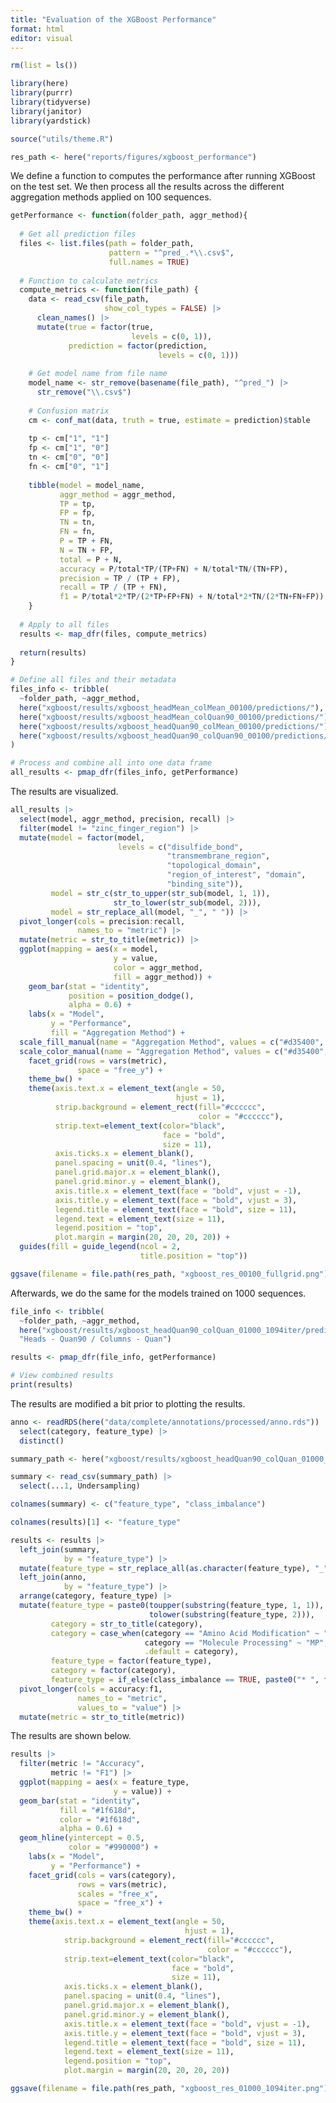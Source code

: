 ```yaml
---
title: "Evaluation of the XGBoost Performance"
format: html
editor: visual
---
```


```r
rm(list = ls())

library(here)
library(purrr)
library(tidyverse)
library(janitor)
library(yardstick)

source("utils/theme.R")

res_path <- here("reports/figures/xgboost_performance")
```

We define a function to computes the performance after running XGBoost on the test set. We then process all the results across the different aggregation methods applied on 100 sequences.

```r
getPerformance <- function(folder_path, aggr_method){
  
  # Get all prediction files
  files <- list.files(path = folder_path, 
                      pattern = "^pred_.*\\.csv$", 
                      full.names = TRUE)
  
  # Function to calculate metrics
  compute_metrics <- function(file_path) {
    data <- read_csv(file_path,
                     show_col_types = FALSE) |>
      clean_names() |>
      mutate(true = factor(true,
                           levels = c(0, 1)),
             prediction = factor(prediction,
                                 levels = c(0, 1)))
    
    # Get model name from file name
    model_name <- str_remove(basename(file_path), "^pred_") |>
      str_remove("\\.csv$")
  
    # Confusion matrix
    cm <- conf_mat(data, truth = true, estimate = prediction)$table 
    
    tp <- cm["1", "1"]
    fp <- cm["1", "0"]
    tn <- cm["0", "0"]
    fn <- cm["0", "1"]
  
    tibble(model = model_name,
           aggr_method = aggr_method,
           TP = tp,
           FP = fp,
           TN = tn,
           FN = fn,
           P = TP + FN,
           N = TN + FP,
           total = P + N,
           accuracy = P/total*TP/(TP+FN) + N/total*TN/(TN+FP),
           precision = TP / (TP + FP),
           recall = TP / (TP + FN),
           f1 = P/total*2*TP/(2*TP+FP+FN) + N/total*2*TN/(2*TN+FN+FP))
    }
  
  # Apply to all files
  results <- map_dfr(files, compute_metrics)
  
  return(results)
}

# Define all files and their metadata
files_info <- tribble(
  ~folder_path, ~aggr_method,
  here("xgboost/results/xgboost_headMean_colMean_00100/predictions/"), "Heads - Mean / Columns - Mean",
  here("xgboost/results/xgboost_headMean_colQuan90_00100/predictions/"), "Heads - Mean / Columns - Quan90",
  here("xgboost/results/xgboost_headQuan90_colMean_00100/predictions/"), "Heads - Quan90 / Columns - Mean",
  here("xgboost/results/xgboost_headQuan90_colQuan90_00100/predictions/"), "Heads - Quan90 / Columns - Quan90"
)

# Process and combine all into one data frame
all_results <- pmap_dfr(files_info, getPerformance)
```

The results are visualized.

```r
all_results |>
  select(model, aggr_method, precision, recall) |>
  filter(model != "zinc_finger_region") |>
  mutate(model = factor(model,
                        levels = c("disulfide_bond", 
                                   "transmembrane_region", 
                                   "topological_domain", 
                                   "region_of_interest", "domain", 
                                   "binding_site")),
         model = str_c(str_to_upper(str_sub(model, 1, 1)),
                       str_to_lower(str_sub(model, 2))),
         model = str_replace_all(model, "_", " ")) |>
  pivot_longer(cols = precision:recall,
               names_to = "metric") |>
  mutate(metric = str_to_title(metric)) |>
  ggplot(mapping = aes(x = model,
                       y = value,
                       color = aggr_method,
                       fill = aggr_method)) +
    geom_bar(stat = "identity",
             position = position_dodge(),
             alpha = 0.6) +
    labs(x = "Model",
         y = "Performance",
         fill = "Aggregation Method") + 
  scale_fill_manual(name = "Aggregation Method", values = c("#d35400", "#990000", "#2980b9", "#1f618d")) +
  scale_color_manual(name = "Aggregation Method", values = c("#d35400", "#990000", "#2980b9", "#1f618d")) + 
    facet_grid(rows = vars(metric),
               space = "free_y") +
    theme_bw() + 
    theme(axis.text.x = element_text(angle = 50, 
                                     hjust = 1),
          strip.background = element_rect(fill="#cccccc", 
                                          color = "#cccccc"),
          strip.text=element_text(color="black", 
                                  face = "bold",
                                  size = 11),
          axis.ticks.x = element_blank(),
          panel.spacing = unit(0.4, "lines"),
          panel.grid.major.x = element_blank(),
          panel.grid.minor.y = element_blank(),
          axis.title.x = element_text(face = "bold", vjust = -1),
          axis.title.y = element_text(face = "bold", vjust = 3),
          legend.title = element_text(face = "bold", size = 11),
          legend.text = element_text(size = 11),
          legend.position = "top",
          plot.margin = margin(20, 20, 20, 20)) +
  guides(fill = guide_legend(ncol = 2,
                             title.position = "top"))

ggsave(filename = file.path(res_path, "xgboost_res_00100_fullgrid.png"), width = 7, height = 6, dpi = 300)
```

Afterwards, we do the same for the models trained on 1000 sequences.

```r
file_info <- tribble(
  ~folder_path, ~aggr_method,
  here("xgboost/results/xgboost_headQuan90_colQuan_01000_1094iter/predictions/"),
  "Heads - Quan90 / Columns - Quan")

results <- pmap_dfr(file_info, getPerformance)

# View combined results
print(results)
```

The results are modified a bit prior to plotting the results.

```r
anno <- readRDS(here("data/complete/annotations/processed/anno.rds")) |>
  select(category, feature_type) |>
  distinct() 

summary_path <- here("xgboost/results/xgboost_headQuan90_colQuan_01000_1094iter/summary/model_comparison_results.csv")

summary <- read_csv(summary_path) |>
  select(...1, Undersampling)

colnames(summary) <- c("feature_type", "class_imbalance")

colnames(results)[1] <- "feature_type"

results <- results |>
  left_join(summary,
            by = "feature_type") |>
  mutate(feature_type = str_replace_all(as.character(feature_type), "_", " ")) |>
  left_join(anno,
            by = "feature_type") |>
  arrange(category, feature_type) |>
  mutate(feature_type = paste0(toupper(substring(feature_type, 1, 1)),
                               tolower(substring(feature_type, 2))),
         category = str_to_title(category),
         category = case_when(category == "Amino Acid Modification" ~ "AAM",
                              category == "Molecule Processing" ~ "MP",
                              .default = category),
         feature_type = factor(feature_type),
         category = factor(category),
         feature_type = if_else(class_imbalance == TRUE, paste0("* ", feature_type), as.character(feature_type))) |>
  pivot_longer(cols = accuracy:f1,
               names_to = "metric",
               values_to = "value") |>
  mutate(metric = str_to_title(metric))
```

The results are shown below.

```r
results |>
  filter(metric != "Accuracy",
         metric != "F1") |>
  ggplot(mapping = aes(x = feature_type,
                       y = value)) +
  geom_bar(stat = "identity",
           fill = "#1f618d",
           color = "#1f618d",
           alpha = 0.6) +
  geom_hline(yintercept = 0.5,
             color = "#990000") +
    labs(x = "Model",
         y = "Performance") + 
    facet_grid(cols = vars(category),
               rows = vars(metric),
               scales = "free_x",
               space = "free_x") +
    theme_bw() + 
    theme(axis.text.x = element_text(angle = 50, 
                                       hjust = 1),
            strip.background = element_rect(fill="#cccccc", 
                                            color = "#cccccc"),
            strip.text=element_text(color="black", 
                                    face = "bold",
                                    size = 11),
            axis.ticks.x = element_blank(),
            panel.spacing = unit(0.4, "lines"),
            panel.grid.major.x = element_blank(),
            panel.grid.minor.y = element_blank(),
            axis.title.x = element_text(face = "bold", vjust = -1),
            axis.title.y = element_text(face = "bold", vjust = 3),
            legend.title = element_text(face = "bold", size = 11),
            legend.text = element_text(size = 11),
            legend.position = "top",
            plot.margin = margin(20, 20, 20, 20))

ggsave(filename = file.path(res_path, "xgboost_res_01000_1094iter.png"), width = 8, height = 5.5, dpi = 300)
```
